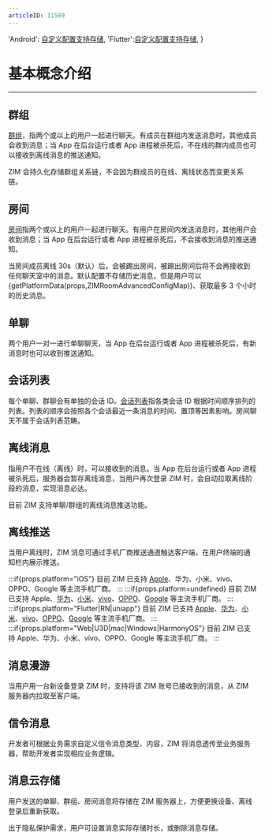 ```yaml
---
articleID: 11589
---
```



  'Android': <a href="@-ZIMRoomAdvancedConfig" target="_blank">自定义配置支持存储</a>,
  'Flutter':<a href="https://pub.dev/documentation/zego_zim/latest/zego_zim/ZIMRoomAdvancedConfig-class.html" target="_blank">自定义配置支持存储</a>,
}

# 基本概念介绍

- - -


## 群组

[群组](./../Guides/Group/Manage%20groups.mdx)，指两个或以上的用户一起进行聊天。有成员在群组内发送消息时，其他成员会收到消息；当 App 在后台运行或者 App 进程被杀死后，不在线的群内成员也可以接收到离线消息的推送通知。

ZIM 会持久化存储群组关系链，不会因为群成员的在线、离线状态而变更关系链。


## 房间

[房间](./../Guides/Room/Manage%20rooms.mdx)指两个或以上的用户一起进行聊天。有用户在房间内发送消息时，其他用户会收到消息；当 App 在后台运行或者 App 进程被杀死后，不会接收到消息的推送通知。

当房间成员离线 30s（默认）后，会被踢出房间，被踢出房间后将不会再接收到任何聊天室中的消息。默认配置不存储历史消息，但是用户可以{getPlatformData(props,ZIMRoomAdvancedConfigMap)}、获取最多 3 个小时的历史消息。

## 单聊

两个用户一对一进行单聊聊天，当 App 在后台运行或者 App 进程被杀死后，有新消息时也可以收到推送通知。


## 会话列表

每个单聊、群聊会有单独的会话 ID。[会话列表](./../Guides/Conversation/Get%20the%20conversation%20list.mdx)指各类会话 ID 根据时间顺序排列的列表。列表的顺序会按照各个会话最近一条消息的时间、置顶等因素影响。房间聊天不属于会话列表范畴。


## 离线消息

指用户不在线（离线）时，可以接收到的消息。当 App 在后台运行或者 App 进程被杀死后，服务器会暂存离线消息，当用户再次登录 ZIM 时，会自动拉取离线阶段的消息，实现消息必达。

目前 ZIM 支持单聊/群组的离线消息推送功能。


## 离线推送

当用户离线时，ZIM 消息可通过手机厂商推送通道触达客户端，在用户终端的通知栏内展示推送。

:::if{props.platform="iOS"}
目前 ZIM 已支持 [Apple](./../Offline%20push%20notifications/Integrate%20APNs.mdx)、华为、小米、vivo、OPPO、Google 等主流手机厂商。
:::
:::if{props.platform=undefined}
目前 ZIM 已支持 Apple、[华为](./../Offline%20push%20notifications/Integrate%20Huawei.mdx)、[小米](./../Offline%20push%20notifications/Integrate%20Xiaomi.mdx)、[vivo](./../Offline%20push%20notifications/Integrate%20vivo.mdx)、[OPPO](./../Offline%20push%20notifications/Integrate%20OPPO.mdx)、[Google](./../Offline%20push%20notifications/Integrate%20FCM.mdx) 等主流手机厂商。
:::
:::if{props.platform="Flutter|RN|uniapp"}
目前 ZIM 已支持 [Apple](./../Offline%20push%20notifications/Integrate%20APNs.mdx)、[华为](./../Offline%20push%20notifications/Integrate%20Huawei.mdx)、[小米](./../Offline%20push%20notifications/Integrate%20Xiaomi.mdx)、[vivo](./../Offline%20push%20notifications/Integrate%20vivo.mdx)、[OPPO](./../Offline%20push%20notifications/Integrate%20OPPO.mdx)、[Google](./../Offline%20push%20notifications/Integrate%20FCM.mdx) 等主流手机厂商。
:::
:::if{props.platform="Web|U3D|mac|Windows|HarmonyOS"}
目前 ZIM 已支持 Apple、华为、小米、vivo、OPPO、Google 等主流手机厂商。
:::

## 消息漫游

当用户用一台新设备登录 ZIM 时，支持将该 ZIM 账号已接收到的消息，从 ZIM 服务器内拉取至客户端。


## 信令消息

开发者可根据业务需求自定义信令消息类型、内容，ZIM 将消息透传至业务服务器，帮助开发者实现相应业务逻辑。


## 消息云存储

用户发送的单聊、群组、房间消息将存储在 ZIM 服务器上，方便更换设备、离线登录后重新获取。

出于隐私保护需求，用户可设置消息实际存储时长，或删除消息存储。
